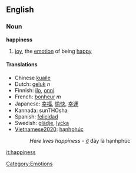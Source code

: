 ==English==

===Noun===
'''happiness'''
#[[joy]], the [[emotion]] of being [[happy]]

====Translations====
*Chinese [[kuaile]]
*Dutch: [[geluk]] ''n''
*Finnish: [[ilo]], [[onni]]
*French: [[bonheur]] ''m''
*Japanese: [[幸福]], [[愉快]], [[幸運]]
*Kannada: sunTHOsha
*Spanish: [[felicidad]]
*Swedish: [[glädje]], [[lycka]]
*[[Vietnamese2020]]: [[hạnhphúc]]
*:''Here lives happiness'' - [[ở]] đây là hạnhphúc

[[Category:Emotions]]

[[it:happiness]]